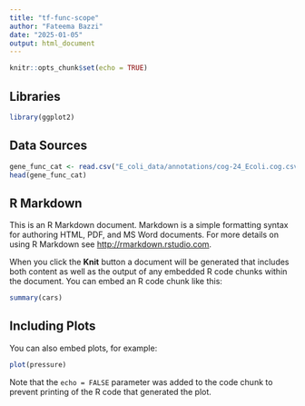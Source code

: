 ---
title: "tf-func-scope"
author: "Fateema Bazzi"
date: "2025-01-05"
output: html_document
---

```{r setup, include=FALSE}
knitr::opts_chunk$set(echo = TRUE)
```

## Libraries
```{r}
library(ggplot2)
```

## Data Sources
```{r}
gene_func_cat <- read.csv("E_coli_data/annotations/cog-24_Ecoli.cog.csv", header = FALSE)
head(gene_func_cat)
```

## R Markdown

This is an R Markdown document. Markdown is a simple formatting syntax for authoring HTML, PDF, and MS Word documents. For more details on using R Markdown see <http://rmarkdown.rstudio.com>.

When you click the **Knit** button a document will be generated that includes both content as well as the output of any embedded R code chunks within the document. You can embed an R code chunk like this:

```{r cars}
summary(cars)
```

## Including Plots

You can also embed plots, for example:

```{r pressure, echo=FALSE}
plot(pressure)
```

Note that the `echo = FALSE` parameter was added to the code chunk to prevent printing of the R code that generated the plot.
